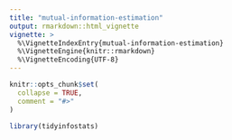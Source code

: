 ```yaml
---
title: "mutual-information-estimation"
output: rmarkdown::html_vignette
vignette: >
  %\VignetteIndexEntry{mutual-information-estimation}
  %\VignetteEngine{knitr::rmarkdown}
  %\VignetteEncoding{UTF-8}
---
```


```r
knitr::opts_chunk$set(
  collapse = TRUE,
  comment = "#>"
)
```

```r
library(tidyinfostats)
```
